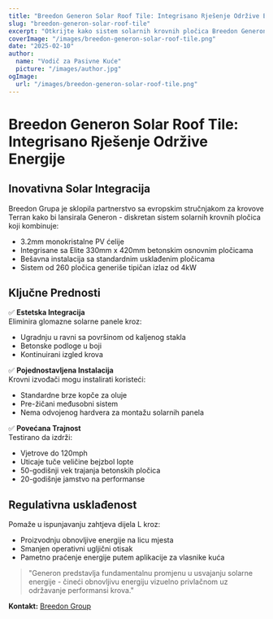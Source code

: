 ```yaml
---
title: "Breedon Generon Solar Roof Tile: Integrisano Rješenje Održive Energije"
slug: "breedon-generon-solar-roof-tile"
excerpt: "Otkrijte kako sistem solarnih krovnih pločica Breedon Generon integriše proizvodnju obnovljive energije sa tradicionalnom estetikom krovova."
coverImage: "/images/breedon-generon-solar-roof-tile.png"
date: "2025-02-10"
author:
  name: "Vodič za Pasivne Kuće"
  picture: "/images/author.jpg"
ogImage:
  url: "/images/breedon-generon-solar-roof-tile.png"
---
```


# Breedon Generon Solar Roof Tile: Integrisano Rješenje Održive Energije

## Inovativna Solar Integracija

Breedon Grupa je sklopila partnerstvo sa evropskim stručnjakom za krovove Terran kako bi lansirala Generon - diskretan sistem solarnih krovnih pločica koji kombinuje:

- 3.2mm monokristalne PV ćelije
- Integrisane sa Elite 330mm x 420mm betonskim osnovnim pločicama
- Bešavna instalacija sa standardnim usklađenim pločicama
- Sistem od 260 pločica generiše tipičan izlaz od 4kW

## Ključne Prednosti

✅ **Estetska Integracija**  
Eliminira glomazne solarne panele kroz:
- Ugradnju u ravni sa površinom od kaljenog stakla
- Betonske podloge u boji
- Kontinuirani izgled krova

✅ **Pojednostavljena Instalacija**  
Krovni izvođači mogu instalirati koristeći:
- Standardne brze kopče za oluje
- Pre-žičani međusobni sistem
- Nema odvojenog hardvera za montažu solarnih panela

✅ **Povećana Trajnost**  
Testirano da izdrži:
- Vjetrove do 120mph
- Uticaje tuče veličine bejzbol lopte
- 50-godišnji vek trajanja betonskih pločica
- 20-godišnje jamstvo na performanse

## Regulativna usklađenost

Pomaže u ispunjavanju zahtjeva dijela L kroz:
- Proizvodnju obnovljive energije na licu mjesta
- Smanjen operativni ugljični otisak
- Pametno praćenje energije putem aplikacije za vlasnike kuća

> "Generon predstavlja fundamentalnu promjenu u usvajanju solarne energije - čineći obnovljivu energiju vizuelno privlačnom uz održavanje performansi krova."  

**Kontakt:** [Breedon Group](https://www.breedongroup.com)